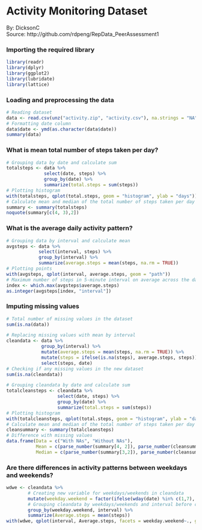 # Activity Monitoring Dataset
By: DicksonC  
Source: http://github.com/rdpeng/RepData_PeerAssessment1

### Importing the required library
``` r
library(readr)
library(dplyr)
library(ggplot2)
library(lubridate)
library(lattice)
```

### Loading and preprocessing the data
``` r
# Reading dataset
data <- read.csv(unz("activity.zip", "activity.csv"), na.strings = "NA")
# Formatting date column
data$date <- ymd(as.character(data$date))
summary(data)
```

### What is mean total number of steps taken per day?
``` r
# Grouping data by date and calculate sum
totalsteps <- data %>%
              select(date, steps) %>%
              group_by(date) %>%
              summarize(total.steps = sum(steps))
# Plotting histogram
with(totalsteps, qplot(total.steps, geom = "histogram", ylab = "days"))
# Calculate mean and median of the total number of steps taken per day
summary <- summary(totalsteps)
noquote(summary[c(4, 3),2])
```

### What is the average daily activity pattern?
``` r
# Grouping data by interval and calculate mean
avgsteps <- data %>%
            select(interval, steps) %>%
            group_by(interval) %>%
            summarize(average.steps = mean(steps, na.rm = TRUE))
# Plotting points
with(avgsteps, qplot(interval, average.steps, geom = "path"))
# Maximum number of steps in 5-minute interval on average across the days
index <- which.max(avgsteps$average.steps)
as.integer(avgsteps[index, "interval"])
```

### Imputing missing values
``` r
# Total number of missing values in the dataset
sum(is.na(data))
```
``` r
# Replacing missing values with mean by interval
cleandata <- data %>%
             group_by(interval) %>%
             mutate(average.steps = mean(steps, na.rm = TRUE)) %>%
             mutate(steps = ifelse(is.na(steps), average.steps, steps)) %>%
             select(steps, date)
# Checking if any missing values in the new dataset
sum(is.na(cleandata))
```
``` r
# Grouping cleandata by date and calculate sum
totalcleansteps <- cleandata %>%
                   select(date, steps) %>%
                   group_by(date) %>%
                   summarize(total.steps = sum(steps))
# Plotting histogram
with(totalcleansteps, qplot(total.steps, geom = "histogram", ylab = "days"))
# Calculate mean and median of the total number of steps taken per day
cleansummary <- summary(totalcleansteps)
# Difference with missing values
data.frame(Data = c("With NAs", "Without NAs"), 
           Mean = c(parse_number(summary[4, 2]), parse_number(cleansummary[4, 2])),
           Median = c(parse_number(summary[3,2]), parse_number(cleansummary[3, 2])))
```

### Are there differences in activity patterns between weekdays and weekends?
``` r
wdwe <- cleandata %>%
        # Creating new variable for weekdays/weekends in cleandata
        mutate(weekday.weekend = factor(ifelse(wday(date) %in% c(1,7), "weekend", "weekday"))) %>%
        # Grouping cleandata by weekdays/weekends and interval before calculate average
        group_by(weekday.weekend, interval) %>%
        summarize(Average.steps = mean(steps))
with(wdwe, qplot(interval, Average.steps, facets = weekday.weekend~., geom = "line"))
```


